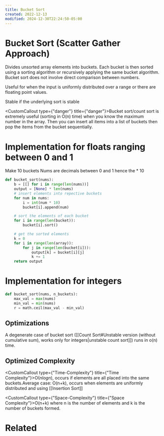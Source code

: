 ```yaml
---
title: Bucket Sort
created: 2022-12-13
modified: 2024-12-30T22:24:50-05:00
---
```

# Bucket Sort (Scatter Gather Approach)

Divides unsorted array elements into buckets. Each bucket is then sorted using a sorting algorithm or recursively applying the same bucket algorithm. Bucket sort does not involve direct comparison between numbers.

Useful for when the input is uniformly distributed over a range or there are floating point values.

Stable if the underlying sort is stable

<CustomCallout type={"danger"} title={"danger"}>Bucket sort/count sort is extremely useful (sorting in O(n) time) when you know the maximum number in the array. Then you can insert all items into a list of buckets then pop the items from the bucket sequentially.</CustomCallout>

# Implementation for floats ranging between 0 and 1

Make 10 buckets
Nums are decimals between 0 and 1 hence the * 10

```python
def bucket_sort(nums):
	b = [[] for i in range(len(nums))]
	output = [None] * len(nums)
	# insert elements into repective buckets
	for num in nums:
		i = int(num * 10)
		bucket[i].append(num)

	# sort the elements of each bucket
	for i in range(len(bucket)):
		bucket[i].sort()

	# get the sorted elements
	k = 0
	for i in range(len(array)):
		for j in range(len(bucket[i])):
			output[k] = bucket[i][j]
			k += 1
	return output
```

# Implementation for integers

```python
def bucket_sort(nums, n_buckets):
	max_val = max(nums)
	min_val = min(nums)
	r = math.ceil(max_val - min_val)
```

## Optimizations

A degenerate case of bucket sort (\[[Count Sort#Unstable version (without cumulative sum), works only for integers|unstable count sort]\]) runs in o(n) time.

## Optimized Complexity

<CustomCallout type={"Time-Complexity"} title={"Time Complexity"}>O($nlogn$), occurs if elements are all placed into the same buckets.Average case: O(n+k), occurs when elements are uniformly distributed and using \[[Insertion Sort]\]</CustomCallout>

<CustomCallout type={"Space-Complexity"} title={"Space Complexity"}>O(n+k) where n is the number of elements and k is the number of buckets formed.</CustomCallout>

# Related

